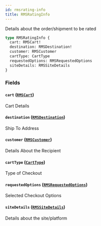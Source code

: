 ```yaml
---
id: rmsrating-info
title: RMSRatingInfo
---
```


Details about the order/shipment to be rated

```graphql
type RMSRatingInfo {
  cart: RMSCart!
  destination: RMSDestination!
  customer: RMSCustomer
  cartType: CartType
  requestedOptions: RMSRequestedOptions
  siteDetails: RMSSiteDetails
}
```

### Fields

#### `cart` ([`RMSCart`](../../rate-manager-service/inputs/rmscart))

Cart Details

#### `destination` ([`RMSDestination`](../../rate-manager-service/inputs/rmsdestination))

Ship To Address

#### `customer` ([`RMSCustomer`](../../rate-manager-service/inputs/rmscustomer))

Details About the Recipient

#### `cartType` ([`CartType`](../../rate-manager-service/enums/cart-type))

Type of Checkout

#### `requestedOptions` ([`RMSRequestedOptions`](../../rate-manager-service/inputs/rmsrequested-options))

Selected Checkout Options

#### `siteDetails` ([`RMSSiteDetails`](../../rate-manager-service/inputs/rmssite-details))

Details about the site/platform
